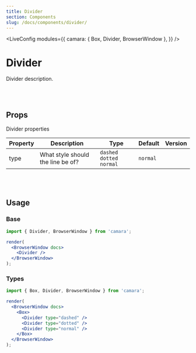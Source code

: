 ```yaml
---
title: Divider
section: Components
slug: /docs/components/divider/
---
```



<!-- Define `camara` module as `{ Divider }` -->

<LiveConfig
  modules={{
    camara: { Box, Divider, BrowserWindow },
  }}
/>

# Divider

Divider description.

<br></br>

## Props

Divider properties

| Property | Description                       | Type                       | Default  | Version |
| -------- | --------------------------------- | -------------------------- | -------- | ------- |
| type     | What style should the line be of? | `dashed` `dotted` `normal` | `normal` |         |

<br></br>

## Usage

### Base

```jsx live noInline
import { Divider, BrowserWindow } from 'camara';

render(
  <BrowserWindow docs>
    <Divider />
  </BrowserWindow>
);
```

### Types

```jsx live noInline
import { Box, Divider, BrowserWindow } from 'camara';

render(
  <BrowserWindow docs>
    <Box>
      <Divider type="dashed" />
      <Divider type="dotted" />
      <Divider type="normal" />
    </Box>
  </BrowserWindow>
);
```
